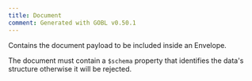 ```yaml
---
title: Document
comment: Generated with GOBL v0.50.1
---
```


Contains the document payload to be included inside an Envelope.

The document must contain a `$schema` property that identifies
the data's structure otherwise it will be rejected.

